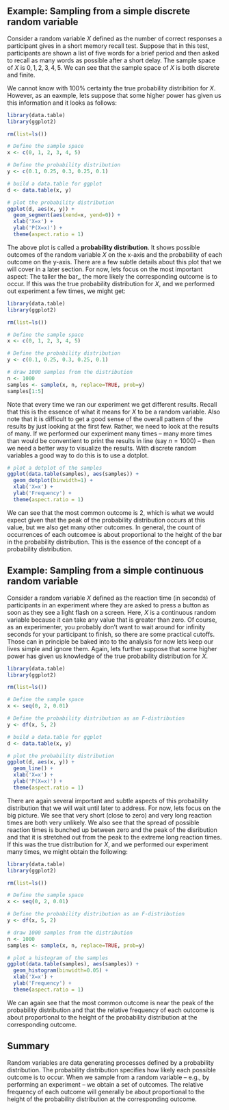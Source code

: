 ## Example: Sampling from a simple discrete random variable
Consider a random variable $X$ defined as the number of
correct responses a participant gives in a short memory
recall test. Suppose that in this test, participants are
shown a list of five words for a brief period and then asked
to recall as many words as possible after a short delay.
The sample space of $X$ is ${0, 1, 2, 3, 4, 5}$. We can see
that the sample space of $X$ is both discrete and finite.

We cannot know with 100% certainty the true probability
distribition for $X$. However, as an eaxmple, lets suppose
that some higher power has given us this information and it
looks as follows:

```r
library(data.table)
library(ggplot2)

rm(list=ls())

# Define the sample space
x <- c(0, 1, 2, 3, 4, 5)

# Define the probability distribution
y <- c(0.1, 0.25, 0.3, 0.25, 0.1)

# build a data.table for ggplot
d <- data.table(x, y)

# plot the probability distribution
ggplot(d, aes(x, y)) +
  geom_segment(aes(xend=x, yend=0)) +
  xlab('X=x') +
  ylab('P(X=x)') +
  theme(aspect.ratio = 1)
```

The above plot is called a **probability distribution**. It
shows possible outcomes of the random variable $X$ on the
x-axis and the probability of each outcome on the y-axis.
There are a few subtle details about this plot that we will
cover in a later section. For now, lets focus on the most
important aspect: The taller the bar,, the more likely the
corresponding outcome is to occur. If this was the true
probability distribution for $X$, and we performed out
experiment a few times, we might get:


```r
library(data.table)
library(ggplot2)

rm(list=ls())

# Define the sample space
x <- c(0, 1, 2, 3, 4, 5)

# Define the probability distribution
y <- c(0.1, 0.25, 0.3, 0.25, 0.1)

# draw 1000 samples from the distribution
n <- 1000
samples <- sample(x, n, replace=TRUE, prob=y)
samples[1:5]
```

Note that every time we ran our experiment we get different
results. Recall that this is the essence of what it means
for $X$ to be a random variable. Also note that it is
difficult to get a good sense of the overall pattern of the
results by just looking at the first few. Rather, we need to
look at the results of many.  If we performed our experiment
many times -- many more times than would be conventient to
print the results in line (say $n=1000$) -- then we need a
better way to visualize the results. With discrete random
variables a good way to do this is to use a dotplot.

```r
# plot a dotplot of the samples
ggplot(data.table(samples), aes(samples)) +
  geom_dotplot(binwidth=1) +
  xlab('X=x') +
  ylab('Frequency') +
  theme(aspect.ratio = 1)
```

We can see that the most common outcome is 2, which is what
we would expect given that the peak of the probability
distribution occurs at this value, but we also get many
other outcomes. In general, the count of occurrences of each
outcomee is about proportional to the height of the bar in
the probability distribution. This is the essence of the
concept of a probability distribution.

## Example: Sampling from a simple continuous random variable
Consider a random variable $X$ defined as the reaction time
(in seconds) of participants in an experiment where they are
asked to press a button as soon as they see a light flash on
a screen.  Here, $X$ is a continuous random variable because
it can take any value that is greater than zero. Of course,
as an experimenter, you probably don't want to wait around
for infinity seconds for your participant to finish, so
there are some practical cutoffs. Those can in principle be
baked into to the analysis for now lets keep our lives
simple and ignore them. Again, lets further suppose that
some higher power has given us knowledge of the true
probability distribution for $X$. 

```r
library(data.table)
library(ggplot2)

rm(list=ls())

# Define the sample space
x <- seq(0, 2, 0.01)

# Define the probability distribution as an F-distribution
y <- df(x, 5, 2)

# build a data.table for ggplot
d <- data.table(x, y)

# plot the probability distribution
ggplot(d, aes(x, y)) +
  geom_line() +
  xlab('X=x') +
  ylab('P(X=x)') +
  theme(aspect.ratio = 1)
```

There are again several important and subtle aspects of this
probability distribution that we will wait until later to
address. For now, lets focus on the big picture. We see that
very short (close to zero) and very long reaction times are
both very unlikely. We also see that the spread of possible
reaction times is bunched up between zero and the peak of
the disribution and that it is stretched out from the peak
to the extreme long reaction times. If this was the true
distribution for $X$, and we performed our experiment many
times, we might obtain the following:

```r
library(data.table)
library(ggplot2)

rm(list=ls())

# Define the sample space
x <- seq(0, 2, 0.01)

# Define the probability distribution as an F-distribution
y <- df(x, 5, 2)

# draw 1000 samples from the distribution
n <- 1000
samples <- sample(x, n, replace=TRUE, prob=y)

# plot a histogram of the samples
ggplot(data.table(samples), aes(samples)) +
  geom_histogram(binwidth=0.05) +
  xlab('X=x') +
  ylab('Frequency') +
  theme(aspect.ratio = 1)
```

We can again see that the most common outcome is near the
peak of the probability distribution and that the relative
frequency of each outcome is about proportional to the
height of the probability distribution at the corresponding
outcome.

## Summary
Random variables are data generating processes defined by a
probability distribution. The probability distribution
specifies how likely each possible outcome is to occur. When
we sample from a random variable -- e.g.,  by performing an
experiment -- we obtain a set of outcomes. The relative
frequency of each outcome will generally be about
proportional to the height of the probability distribution
at the corresponding outcome.
